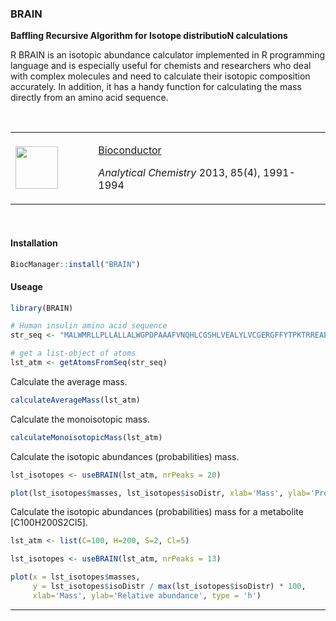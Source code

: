 ### BRAIN
**Baffling Recursive Algorithm for Isotope distributioN calculations**

R BRAIN is an isotopic abundance calculator implemented in R programming language and is especially useful for chemists and researchers who deal with complex molecules and need to calculate their isotopic composition accurately. In addition, it has a handy function for calculating the mass directly from an amino acid sequence.

\

+---------------------------------+--------------------------------------------------------------------------------------------+
| ![](images/05.png){height="68"} | [Bioconductor](https://bioconductor.org/packages/release/bioc/manuals/BRAIN/man/BRAIN.pdf) |
|                                 |                                                                                            |
|                                 | *Analytical Chemistry* 2013, 85(4), 1991-1994                                              |
+---------------------------------+--------------------------------------------------------------------------------------------+

\

#### Installation {-}
```r
BiocManager::install("BRAIN")
```

#### Useage {-}
```r
library(BRAIN)

# Human insulin amino acid sequence
str_seq <- "MALWMRLLPLLALLALWGPDPAAAFVNQHLCGSHLVEALYLVCGERGFFYTPKTRREAEDLQVGQVELGGGPGAGSLQPLALEGSLQKRGIVEQCCTSICSLYQLENYCN"

# get a list-object of atoms
lst_atm <- getAtomsFromSeq(str_seq) 
```

Calculate the average mass.
```r
calculateAverageMass(lst_atm)
```

Calculate the monoisotopic mass.
```r
calculateMonoisotopicMass(lst_atm)
```

Calculate the isotopic abundances (probabilities) mass.
```r
lst_isotopes <- useBRAIN(lst_atm, nrPeaks = 20)

plot(lst_isotopes$masses, lst_isotopes$isoDistr, xlab='Mass', ylab='Probability', type = 'h')
```
Calculate the isotopic abundances (probabilities) mass for a metabolite [C100H200S2Cl5].
```r

lst_atm <- list(C=100, H=200, S=2, Cl=5)

lst_isotopes <- useBRAIN(lst_atm, nrPeaks = 13)

plot(x = lst_isotopes$masses, 
     y = lst_isotopes$isoDistr / max(lst_isotopes$isoDistr) * 100, 
     xlab='Mass', ylab='Relative abundance', type = 'h')
```

---
